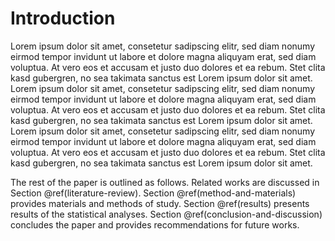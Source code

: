 # Introduction

Lorem ipsum dolor sit amet, consetetur sadipscing elitr, sed diam nonumy eirmod tempor invidunt ut labore et dolore magna aliquyam erat, sed diam voluptua.
At vero eos et accusam et justo duo dolores et ea rebum.
Stet clita kasd gubergren, no sea takimata sanctus est Lorem ipsum dolor sit amet.
Lorem ipsum dolor sit amet, consetetur sadipscing elitr,  sed diam nonumy eirmod tempor invidunt ut labore et dolore magna aliquyam erat, sed diam voluptua. At vero eos et accusam et justo duo dolores et ea rebum.
Stet clita kasd gubergren, no sea takimata sanctus est Lorem ipsum dolor sit amet.
Lorem ipsum dolor sit amet, consetetur sadipscing elitr,  sed diam nonumy eirmod tempor invidunt ut labore et dolore magna aliquyam erat, sed diam voluptua.
At vero eos et accusam et justo duo dolores et ea rebum.
Stet clita kasd gubergren, no sea takimata sanctus est Lorem ipsum dolor sit amet.

The rest of the paper is outlined as follows.
Related works are discussed in Section \@ref(literature-review).
Section \@ref(method-and-materials) provides materials and methods of study.
Section \@ref(results) presents results of the statistical analyses.
Section \@ref(conclusion-and-discussion) concludes the paper and provides recommendations for future works. 
